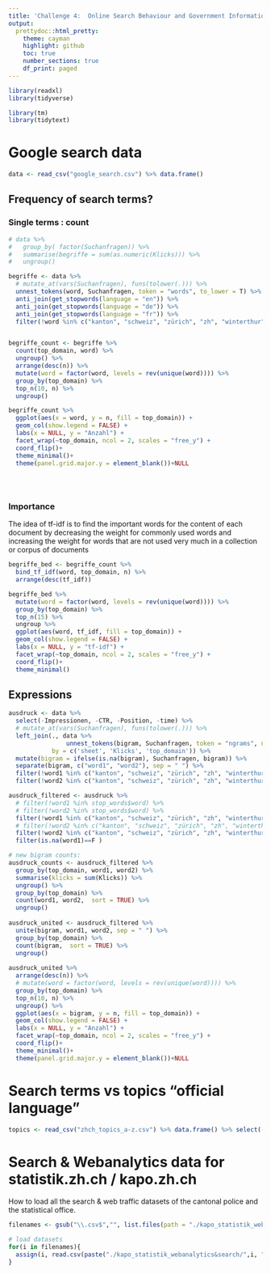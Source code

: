 ```yaml
---
title: 'Challenge 4:  Online Search Behaviour and Government Information'
output: 
  prettydoc::html_pretty:
    theme: cayman
    highlight: github
    toc: true 
    number_sections: true 
    df_print: paged
---
```


```r
library(readxl)
library(tidyverse)

library(tm)
library(tidytext)

```


# Google search data

```r
data <- read_csv("google_search.csv") %>% data.frame()
```

## Frequency of search terms?
### Single terms : count
```r
# data %>% 
#   group_by( factor(Suchanfragen)) %>% 
#   summarise(begriffe = sum(as.numeric(Klicks))) %>% 
#   ungroup() 

begriffe <- data %>% 
  # mutate_at(vars(Suchanfragen), funs(tolower(.))) %>% 
  unnest_tokens(word, Suchanfragen, token = "words", to_lower = T) %>% 
  anti_join(get_stopwords(language = "en")) %>% 
  anti_join(get_stopwords(language = "de")) %>% 
  anti_join(get_stopwords(language = "fr")) %>% 
  filter(!word %in% c("kanton", "schweiz", "zürich", "zh", "winterthur", "2018", "2019", "2017", "deutsch", "stadt")) 


begriffe_count <- begriffe %>% 
  count(top_domain, word) %>% 
  ungroup() %>% 
  arrange(desc(n)) %>% 
  mutate(word = factor(word, levels = rev(unique(word)))) %>%
  group_by(top_domain) %>% 
  top_n(10, n) %>%
  ungroup() 

begriffe_count %>%  
  ggplot(aes(x = word, y = n, fill = top_domain)) +
  geom_col(show.legend = FALSE) +
  labs(x = NULL, y = "Anzahl") +
  facet_wrap(~top_domain, ncol = 2, scales = "free_y") +
  coord_flip()+
  theme_minimal()+
  theme(panel.grid.major.y = element_blank())+NULL
  
  
  
```

### Importance
The idea of tf-idf is to find the important words for the content of each document by decreasing the weight for commonly used words and increasing the weight for words that are not used very much in a collection or corpus of documents


```r
begriffe_bed <- begriffe_count %>%
  bind_tf_idf(word, top_domain, n) %>% 
  arrange(desc(tf_idf))

begriffe_bed %>% 
  mutate(word = factor(word, levels = rev(unique(word)))) %>% 
  group_by(top_domain) %>% 
  top_n(15) %>% 
  ungroup %>%
  ggplot(aes(word, tf_idf, fill = top_domain)) +
  geom_col(show.legend = FALSE) +
  labs(x = NULL, y = "tf-idf") +
  facet_wrap(~top_domain, ncol = 2, scales = "free_y") +
  coord_flip()+
  theme_minimal()
```


## Expressions
```r

ausdruck <- data %>% 
  select(-Impressionen, -CTR, -Position, -time) %>% 
  # mutate_at(vars(Suchanfragen), funs(tolower(.))) %>% 
  left_join(., data %>% 
                unnest_tokens(bigram, Suchanfragen, token = "ngrams", n = 2),
            by = c('sheet', 'Klicks', 'top_domain')) %>% 
  mutate(bigram = ifelse(is.na(bigram), Suchanfragen, bigram)) %>% 
  separate(bigram, c("word1", "word2"), sep = " ") %>% 
  filter(!word1 %in% c("kanton", "schweiz", "zürich", "zh", "winterthur", "2018", "2019", "2017", "deutsch", "stadt")) %>% 
  filter(!word2 %in% c("kanton", "schweiz", "zürich", "zh", "winterthur", "2018", "2019", "2017", "deutsch", "stadt"))

ausdruck_filtered <- ausdruck %>%
  # filter(!word1 %in% stop_words$word) %>%
  # filter(!word2 %in% stop_words$word) %>% 
  filter(!word1 %in% c("kanton", "schweiz", "zürich", "zh", "winterthur", "2018", "2019", "2017", "deutsch", "stadt")) %>% 
  # filter(!word2 %in% c("kanton", "schweiz", "zürich", "zh", "winterthur", "2018", "2019", "2017", "deutsch", "stadt")) %>% 
  filter(!word2 %in% c("kanton", "schweiz", "zürich", "zh", "winterthur", "2018", "2019", "2017", "deutsch", "stadt")) %>% 
  filter(is.na(word1)==F )

# new bigram counts:
ausdruck_counts <- ausdruck_filtered %>% 
  group_by(top_domain, word1, word2) %>% 
  summarise(klicks = sum(Klicks)) %>% 
  ungroup() %>% 
  group_by(top_domain) %>% 
  count(word1, word2,  sort = TRUE) %>% 
  ungroup()
  
ausdruck_united <- ausdruck_filtered %>%
  unite(bigram, word1, word2, sep = " ") %>% 
  group_by(top_domain) %>% 
  count(bigram,  sort = TRUE) %>% 
  ungroup()
  
ausdruck_united %>%  
  arrange(desc(n)) %>% 
  # mutate(word = factor(word, levels = rev(unique(word)))) %>%
  group_by(top_domain) %>% 
  top_n(10, n) %>%
  ungroup() %>% 
  ggplot(aes(x = bigram, y = n, fill = top_domain)) +
  geom_col(show.legend = FALSE) +
  labs(x = NULL, y = "Anzahl") +
  facet_wrap(~top_domain, ncol = 2, scales = "free_y") +
  coord_flip()+
  theme_minimal()+
  theme(panel.grid.major.y = element_blank())+NULL
```


# Search terms vs topics "official language" 


```r

topics <- read_csv("zhch_topics_a-z.csv") %>% data.frame() %>% select(-X1)


```

# Search & Webanalytics data for statistik.zh.ch / kapo.zh.ch

How to load all the search & web traffic datasets of the cantonal police and the statistical office.
```r

filenames <- gsub("\\.csv$","", list.files(path = "./kapo_statistik_webanalytics&search/",pattern="\\.csv$"))

# load datasets
for(i in filenames){
  assign(i, read.csv(paste("./kapo_statistik_webanalytics&search/",i, ".csv", sep="")))
}

```
